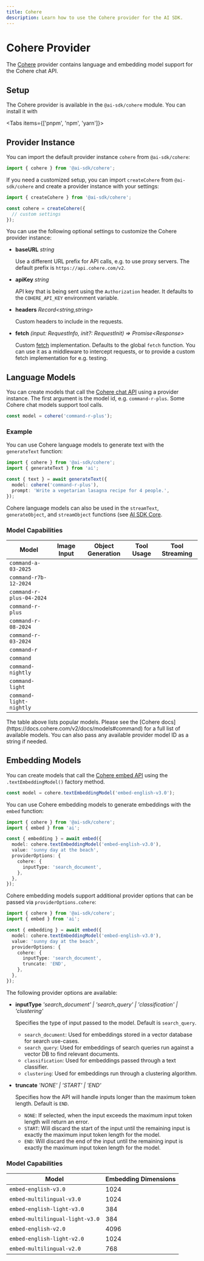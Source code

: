```yaml
---
title: Cohere
description: Learn how to use the Cohere provider for the AI SDK.
---
```


# Cohere Provider

The [Cohere](https://cohere.com/) provider contains language and embedding model support for the Cohere chat API.

## Setup

The Cohere provider is available in the `@ai-sdk/cohere` module. You can install it with

<Tabs items={['pnpm', 'npm', 'yarn']}>
  <Tab>
    <Snippet text="pnpm add @ai-sdk/cohere" dark />
  </Tab>
  <Tab>
    <Snippet text="npm install @ai-sdk/cohere" dark />
  </Tab>
  <Tab>
    <Snippet text="yarn add @ai-sdk/cohere" dark />
  </Tab>
</Tabs>

## Provider Instance

You can import the default provider instance `cohere` from `@ai-sdk/cohere`:

```ts
import { cohere } from '@ai-sdk/cohere';
```

If you need a customized setup, you can import `createCohere` from `@ai-sdk/cohere`
and create a provider instance with your settings:

```ts
import { createCohere } from '@ai-sdk/cohere';

const cohere = createCohere({
  // custom settings
});
```

You can use the following optional settings to customize the Cohere provider instance:

- **baseURL** _string_

  Use a different URL prefix for API calls, e.g. to use proxy servers.
  The default prefix is `https://api.cohere.com/v2`.

- **apiKey** _string_

  API key that is being sent using the `Authorization` header.
  It defaults to the `COHERE_API_KEY` environment variable.

- **headers** _Record&lt;string,string&gt;_

  Custom headers to include in the requests.

- **fetch** _(input: RequestInfo, init?: RequestInit) => Promise&lt;Response&gt;_

  Custom [fetch](https://developer.mozilla.org/en-US/docs/Web/API/fetch) implementation.
  Defaults to the global `fetch` function.
  You can use it as a middleware to intercept requests,
  or to provide a custom fetch implementation for e.g. testing.

## Language Models

You can create models that call the [Cohere chat API](https://docs.cohere.com/v2/docs/chat-api) using a provider instance.
The first argument is the model id, e.g. `command-r-plus`.
Some Cohere chat models support tool calls.

```ts
const model = cohere('command-r-plus');
```

### Example

You can use Cohere language models to generate text with the `generateText` function:

```ts
import { cohere } from '@ai-sdk/cohere';
import { generateText } from 'ai';

const { text } = await generateText({
  model: cohere('command-r-plus'),
  prompt: 'Write a vegetarian lasagna recipe for 4 people.',
});
```

Cohere language models can also be used in the `streamText`, `generateObject`, and `streamObject` functions
(see [AI SDK Core](/docs/ai-sdk-core).

### Model Capabilities

| Model                    | Image Input         | Object Generation   | Tool Usage          | Tool Streaming      |
| ------------------------ | ------------------- | ------------------- | ------------------- | ------------------- |
| `command-a-03-2025`      | <Cross size={18} /> | <Check size={18} /> | <Check size={18} /> | <Check size={18} /> |
| `command-r7b-12-2024`    | <Cross size={18} /> | <Check size={18} /> | <Check size={18} /> | <Check size={18} /> |
| `command-r-plus-04-2024` | <Cross size={18} /> | <Check size={18} /> | <Check size={18} /> | <Check size={18} /> |
| `command-r-plus`         | <Cross size={18} /> | <Check size={18} /> | <Check size={18} /> | <Check size={18} /> |
| `command-r-08-2024`      | <Cross size={18} /> | <Check size={18} /> | <Check size={18} /> | <Check size={18} /> |
| `command-r-03-2024`      | <Cross size={18} /> | <Check size={18} /> | <Check size={18} /> | <Check size={18} /> |
| `command-r`              | <Cross size={18} /> | <Check size={18} /> | <Check size={18} /> | <Check size={18} /> |
| `command`                | <Cross size={18} /> | <Cross size={18} /> | <Cross size={18} /> | <Cross size={18} /> |
| `command-nightly`        | <Cross size={18} /> | <Cross size={18} /> | <Cross size={18} /> | <Cross size={18} /> |
| `command-light`          | <Cross size={18} /> | <Cross size={18} /> | <Cross size={18} /> | <Cross size={18} /> |
| `command-light-nightly`  | <Cross size={18} /> | <Cross size={18} /> | <Cross size={18} /> | <Cross size={18} /> |

<Note>
  The table above lists popular models. Please see the [Cohere
  docs](https://docs.cohere.com/v2/docs/models#command) for a full list of
  available models. You can also pass any available provider model ID as a
  string if needed.
</Note>

## Embedding Models

You can create models that call the [Cohere embed API](https://docs.cohere.com/v2/reference/embed)
using the `.textEmbeddingModel()` factory method.

```ts
const model = cohere.textEmbeddingModel('embed-english-v3.0');
```

You can use Cohere embedding models to generate embeddings with the `embed` function:

```ts
import { cohere } from '@ai-sdk/cohere';
import { embed } from 'ai';

const { embedding } = await embed({
  model: cohere.textEmbeddingModel('embed-english-v3.0'),
  value: 'sunny day at the beach',
  providerOptions: {
    cohere: {
      inputType: 'search_document',
    },
  },
});
```

Cohere embedding models support additional provider options that can be passed via `providerOptions.cohere`:

```ts
import { cohere } from '@ai-sdk/cohere';
import { embed } from 'ai';

const { embedding } = await embed({
  model: cohere.textEmbeddingModel('embed-english-v3.0'),
  value: 'sunny day at the beach',
  providerOptions: {
    cohere: {
      inputType: 'search_document',
      truncate: 'END',
    },
  },
});
```

The following provider options are available:

- **inputType** _'search_document' | 'search_query' | 'classification' | 'clustering'_

  Specifies the type of input passed to the model. Default is `search_query`.

  - `search_document`: Used for embeddings stored in a vector database for search use-cases.
  - `search_query`: Used for embeddings of search queries run against a vector DB to find relevant documents.
  - `classification`: Used for embeddings passed through a text classifier.
  - `clustering`: Used for embeddings run through a clustering algorithm.

- **truncate** _'NONE' | 'START' | 'END'_

  Specifies how the API will handle inputs longer than the maximum token length.
  Default is `END`.

  - `NONE`: If selected, when the input exceeds the maximum input token length will return an error.
  - `START`: Will discard the start of the input until the remaining input is exactly the maximum input token length for the model.
  - `END`: Will discard the end of the input until the remaining input is exactly the maximum input token length for the model.

### Model Capabilities

| Model                           | Embedding Dimensions |
| ------------------------------- | -------------------- |
| `embed-english-v3.0`            | 1024                 |
| `embed-multilingual-v3.0`       | 1024                 |
| `embed-english-light-v3.0`      | 384                  |
| `embed-multilingual-light-v3.0` | 384                  |
| `embed-english-v2.0`            | 4096                 |
| `embed-english-light-v2.0`      | 1024                 |
| `embed-multilingual-v2.0`       | 768                  |
